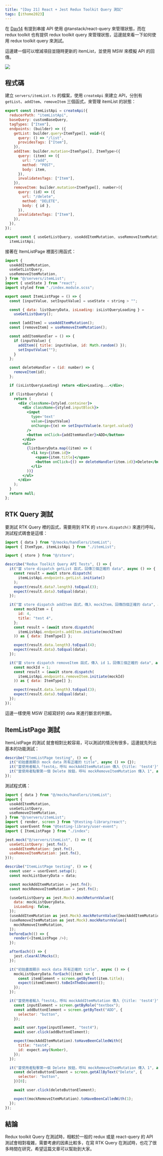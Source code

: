 ```yaml
---
title: "[Day 21] React + Jest Redux Toolkit Query 測試"
tags: [ithome2023]
---
```



在 [Day14](https://jim876633.github.io/Jim-Docusaurus/ITHome2023/day14) 有提到串接 API 使用 @tanstack/react-query 來管理狀態，而在 redux toolkit 也有提供 redux toolkit query 來管理狀態，這邊就來看一下如何使用 redux toolkit query 來測試。

這邊建一個可以增減項目並隨時更新的 itemList，並使用 MSW 來模擬 API 的回傳。

<Img src={image_1} />

## 程式碼

建立 `servers/itemList.ts` 的檔案，使用 `createApi` 來建立 API，分別有 `getList`、`addItem`、`removeItem` 三個函式，來管理 itemList 的狀態：

```js
export const itemListApi = createApi({
  reducerPath: "itemListApi",
  baseQuery: customBaseQuery,
  tagTypes: ["Item"],
  endpoints: (builder) => ({
    getList: builder.query<ItemType[], void>({
      query: () => "/list",
      providesTags: ["Item"],
    }),
    addItem: builder.mutation<ItemType[], ItemType>({
      query: (item) => ({
        url: "/add",
        method: "POST",
        body: item,
      }),
      invalidatesTags: ["Item"],
    }),
    removeItem: builder.mutation<ItemType[], number>({
      query: (id) => ({
        url: "/delete",
        method: "DELETE",
        body: { id },
      }),
      invalidatesTags: ["Item"],
    }),
  }),
});

export const { useGetListQuery, useAddItemMutation, useRemoveItemMutation } =
  itemListApi;
```

接著在 ItemListPage 裡面引用函式：

```jsx
import {
  useAddItemMutation,
  useGetListQuery,
  useRemoveItemMutation,
} from "@/servers/itemList";
import { useState } from "react";
import styled from "./index.module.scss";

export const ItemListPage = () => {
  const [inputValue, setInputValue] = useState < string > "";

  const { data: listQueryData, isLoading: isListQueryLoading } =
    useGetListQuery();

  const [addItem] = useAddItemMutation();
  const [removeItem] = useRemoveItemMutation();

  const addItemHandler = () => {
    if (inputValue) {
      addItem({ title: inputValue, id: Math.random() });
      setInputValue("");
    }
  };

  const deleteHandler = (id: number) => {
    removeItem(id);
  };

  if (isListQueryLoading) return <div>Loading...</div>;

  if (listQueryData) {
    return (
      <div className={styled.container}>
        <div className={styled.inputBlock}>
          <input
            type='text'
            value={inputValue}
            onChange={(e) => setInputValue(e.target.value)}
          />
          <button onClick={addItemHandler}>ADD</button>
        </div>
        <ul>
          {listQueryData.map((item) => (
            <li key={item.id}>
              <span>{item.title}</span>
              <button onClick={() => deleteHandler(item.id)}>Delete</button>
            </li>
          ))}
        </ul>
      </div>
    );
  }
  return null;
};
```

## RTK Query 測試

要測試 RTK Query 裡的函式，需要用到 RTK 的 `store.dispatch()` 來進行呼叫，測試程式碼會是這樣：

```js
import { data } from "@/mocks/handlers/itemList";
import { ItemType, itemListApi } from "./itemList";

import { store } from "@/store";

describe("Redux Toolkit Query API Tests", () => {
  it("當 store dispatch getList 函式，回傳三個正確的 data", async () => {
    const result = await store.dispatch(
      itemListApi.endpoints.getList.initiate()
    );
    expect(result.data?.length).toEqual(3);
    expect(result.data).toEqual(data);
  });

  it("當 store dispatch addItem 函式，傳入 mockItem，回傳四個正確的 data", async () => {
    const mockItem = {
      id: 4,
      title: "test 4",
    };
    const result = (await store.dispatch(
      itemListApi.endpoints.addItem.initiate(mockItem)
    )) as { data: ItemType[] };

    expect(result.data.length).toEqual(4);
    expect(result.data).toEqual(data);
  });

  it("當 store dispatch removeItem 函式，傳入 id 1，回傳三個正確的 data", async () => {
    const mockId = 1;
    const result = (await store.dispatch(
      itemListApi.endpoints.removeItem.initiate(mockId)
    )) as { data: ItemType[] };

    expect(result.data.length).toEqual(3);
    expect(result.data).toEqual(data);
  });
});
```

這邊一樣使用 MSW 已經寫好的 data 來進行斷言的判斷。

## ItemListPage 測試

ItemListPage 的測試 就會相對比較容易，可以測試的情況有很多，這邊就先列出基本的功能測試：

```js
describe("ItemListPage testing", () => {
  it("初始畫面顯示 mock data 所有正確的 title", async () => {});
  it("當使用者輸入「test4」，呼叫 mockAddItemMutation 傳入 {title: 'test4'}", async () => {});
  it("當使用者點擊第一個 Delete 按鈕，呼叫 mockRemoveItemMutation 傳入 1", async () => {});
});
```

測試程式碼：

```js
import { data } from "@/mocks/handlers/itemList";
import {
  useAddItemMutation,
  useGetListQuery,
  useRemoveItemMutation,
} from "@/servers/itemList";
import { render, screen } from "@testing-library/react";
import userEvent from "@testing-library/user-event";
import { ItemListPage } from "./index";

jest.mock("@/servers/itemList", () => ({
  useGetListQuery: jest.fn(),
  useAddItemMutation: jest.fn(),
  useRemoveItemMutation: jest.fn(),
}));

describe("ItemListPage testing", () => {
  const user = userEvent.setup();
  const mockListQueryData = data;

  const mockAddItemMutation = jest.fn();
  const mockRemoveItemMutation = jest.fn();

  (useGetListQuery as jest.Mock).mockReturnValue({
    data: mockListQueryData,
    isLoading: false,
  });
  (useAddItemMutation as jest.Mock).mockReturnValue([mockAddItemMutation]);
  (useRemoveItemMutation as jest.Mock).mockReturnValue([
    mockRemoveItemMutation,
  ]);
  beforeEach(() => {
    render(<ItemListPage />);
  });

  afterEach(() => {
    jest.clearAllMocks();
  });

  it("初始畫面顯示 mock data 所有正確的 title", async () => {
    mockListQueryData.forEach((item) => {
      const itemElement = screen.getByText(item.title);
      expect(itemElement).toBeInTheDocument();
    });
  });

  it("當使用者輸入「test4」，呼叫 mockAddItemMutation 傳入 {title: 'test4'}", async () => {
    const inputElement = screen.getByRole("textbox");
    const addButtonElement = screen.getByText("ADD", {
      selector: "button",
    });

    await user.type(inputElement, "test4");
    await user.click(addButtonElement);

    expect(mockAddItemMutation).toHaveBeenCalledWith({
      title: "test4",
      id: expect.any(Number),
    });
  });

  it("當使用者點擊第一個 Delete 按鈕，呼叫 mockRemoveItemMutation 傳入 1", async () => {
    const deleteButtonElement = screen.getAllByText("Delete", {
      selector: "button",
    })[0];

    await user.click(deleteButtonElement);

    expect(mockRemoveItemMutation).toHaveBeenCalledWith(1);
  });
});

```

## 結論

Redux toolkit Query 在測試時，相較於一般的 redux 或是 react-query 的 API 測試會相對複雜，需要考慮的因素比較多，在寫 RTK Query 在測試時，也花了很多時間在研究，希望這篇文章可以幫助到大家。

